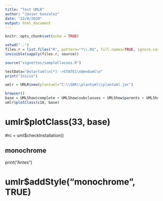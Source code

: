 ```yaml
---
title: "Test UMLR"
author: "Javier Gonzalez"
date: "22/8/2020"
output: html_document
---
```



```r
knitr::opts_chunk$set(echo = TRUE)
```


```r
setwd("..")
files.r = list.files("R", pattern="*\\.R$", full.names=TRUE, ignore.case=F)
invisible(sapply(files.r, source))

source("vignettes/sampleClasses.R")

testData="@startuml\n[*]-->STATE1\n@enduml\n"
print("Inicio")

umlr = UMLR$new(plantuml="C:\\SDK\\plantuml\\plantuml.jar")

browser()
base = UMLShow$complete + UMLShow$subclasses + UMLShow$parents + UMLShow$classComplete
umlr$plotClass(c10, base)
```

# umlr$plotClass(33, base)


#rc = uml$checkInstallation()


## monochrome
print("Antes")

# umlr$addStyle("monochrome", TRUE)

